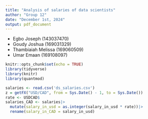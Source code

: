 ```yaml
---
title: "Analysis of salaries of data scientists"
author: "Group 12"
date: "December 1st, 2024"
output: pdf_document
---
```


-   Egbo Joseph (143037470)
-   Goudy Joshua (169031329)
-   Thambiaiah Melissa (169060509)
-   Umar Emaan (169108097)


```r
knitr::opts_chunk$set(echo = TRUE)
library(tidyverse)
library(knitr)
library(quantmod)
```

```r
salaries <- read.csv('ds_salaries.csv')
z = getFX("USD/CAD", from = Sys.Date() - 1, to = Sys.Date())
rate <- USDCAD$
salaries_CAD <- salaries|>
  mutate(salary_in_usd = as.integer(salary_in_usd * rate))|>
  rename(salary_in_CAD = salary_in_usd) 
```


